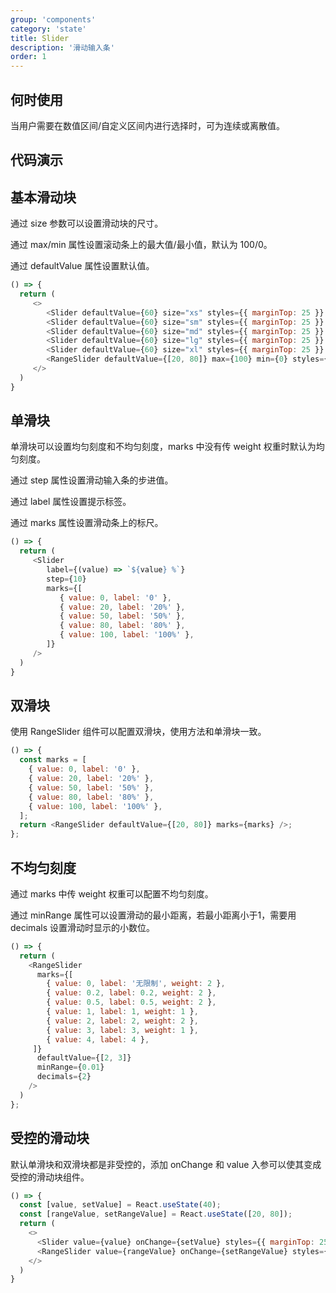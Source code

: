 ```yaml
---
group: 'components'
category: 'state'
title: Slider
description: '滑动输入条'
order: 1
---
```


## 何时使用

当用户需要在数值区间/自定义区间内进行选择时，可为连续或离散值。

## 代码演示

## 基本滑动块

通过 size 参数可以设置滑动块的尺寸。

通过 max/min 属性设置滚动条上的最大值/最小值，默认为 100/0。

通过 defaultValue 属性设置默认值。

```js live=true
() => {
  return (
     <>
        <Slider defaultValue={60} size="xs" styles={{ marginTop: 25 }} />
        <Slider defaultValue={60} size="sm" styles={{ marginTop: 25 }} />
        <Slider defaultValue={60} size="md" styles={{ marginTop: 25 }} />
        <Slider defaultValue={60} size="lg" styles={{ marginTop: 25 }} />
        <Slider defaultValue={60} size="xl" styles={{ marginTop: 25 }} />
        <RangeSlider defaultValue={[20, 80]} max={100} min={0} styles={{ marginTop: 25 }}/>
     </>
  )
}
```

## 单滑块

单滑块可以设置均匀刻度和不均匀刻度，marks 中没有传 weight 权重时默认为均匀刻度。

通过 step 属性设置滑动输入条的步进值。

通过 label 属性设置提示标签。

通过 marks 属性设置滑动条上的标尺。

```js live=true
() => {
  return (
     <Slider
        label={(value) => `${value} %`}
        step={10}
        marks={[
           { value: 0, label: '0' },
           { value: 20, label: '20%' },
           { value: 50, label: '50%' },
           { value: 80, label: '80%' },
           { value: 100, label: '100%' },
        ]}
     />
  )
}
```

## 双滑块

使用 RangeSlider 组件可以配置双滑块，使用方法和单滑块一致。

```js live=true
() => {
  const marks = [
    { value: 0, label: '0' },
    { value: 20, label: '20%' },
    { value: 50, label: '50%' },
    { value: 80, label: '80%' },
    { value: 100, label: '100%' },
  ];
  return <RangeSlider defaultValue={[20, 80]} marks={marks} />;
};
```

## 不均匀刻度

通过 marks 中传 weight 权重可以配置不均匀刻度。

通过 minRange 属性可以设置滑动的最小距离，若最小距离小于1，需要用 decimals 设置滑动时显示的小数位。

```js live=true
() => {
  return (
    <RangeSlider
      marks={[
        { value: 0, label: '无限制', weight: 2 },
        { value: 0.2, label: 0.2, weight: 2 },
        { value: 0.5, label: 0.5, weight: 2 },
        { value: 1, label: 1, weight: 1 },
        { value: 2, label: 2, weight: 2 },
        { value: 3, label: 3, weight: 1 },
        { value: 4, label: 4 },
     ]}
      defaultValue={[2, 3]}
      minRange={0.01}
      decimals={2}
    />
  )
};
```

## 受控的滑动块

默认单滑块和双滑块都是非受控的，添加 onChange 和 value 入参可以使其变成受控的滑动块组件。

```js live=true
() => {
  const [value, setValue] = React.useState(40);
  const [rangeValue, setRangeValue] = React.useState([20, 80]);
  return (
    <>
      <Slider value={value} onChange={setValue} styles={{ marginTop: 25 }}/>
      <RangeSlider value={rangeValue} onChange={setRangeValue} styles={{ marginTop: 25 }}/>
    </>
  )
}
```

